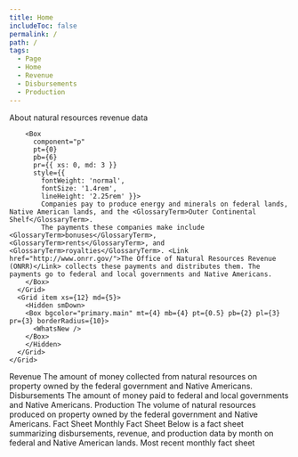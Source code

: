 ```yaml
---
title: Home
includeToc: false
permalink: /
path: /
tags:
  - Page
  - Home
  - Revenue
  - Disbursements
  - Production
---
```



<DataFilterProviderWrapper defaults='home_data_filter_default'>
  <Box
    style={{
      width: "100%",
      padding: "0 0 10px",
    }}>
  <Container maxWidth="lg">
    <Grid container spacing={0}>
      <Grid item xs={12} md={7}>
        <Typography variant="h2" component="h1">About natural resources revenue data</Typography>
        
        <Box
          component="p"
          pt={0}
          pb={6}
          pr={{ xs: 0, md: 3 }}
          style={{
            fontWeight: 'normal',
            fontSize: '1.4rem',
            lineHeight: '2.25rem' }}>
            Companies pay to produce energy and minerals on federal lands, Native American lands, and the <GlossaryTerm>Outer Continental Shelf</GlossaryTerm>.
            The payments these companies make include <GlossaryTerm>bonuses</GlossaryTerm>, <GlossaryTerm>rents</GlossaryTerm>, and <GlossaryTerm>royalties</GlossaryTerm>. <Link href="http://www.onrr.gov/">The Office of Natural Resources Revenue (ONRR)</Link> collects these payments and distributes them. The payments go to federal and local governments and Native Americans.
        </Box>
      </Grid>
      <Grid item xs={12} md={5}>
        <Hidden smDown>
        <Box bgcolor="primary.main" mt={4} mb={4} pt={0.5} pb={2} pl={3} pr={3} borderRadius={10}>
          <WhatsNew />
        </Box>
        </Hidden>
      </Grid>
    </Grid>
  </Container>
  </Box>
  <Container maxWidth="lg">
    <Box mb={2}>
      <Grid container spacing={0}>
        <Grid item xs={12} lg={12}>
          <Tabtastic selectedTab={props.location.search}>
            <TabtasticTab label="Revenue" mdxType="TabtasticTab">
              <Grid container m={0} spacing={4}>
                <Grid item xs={12}>
                  <Typography variant="h2">
                    Revenue
                  </Typography>
                  <Typography variant="body1">
                    The amount of money collected from natural resources on property owned by the federal government and Native Americans.
                  </Typography>
                </Grid>
                <Grid item xs={12}>
                  <HomeDataFilters />
                </Grid>
                <Grid item xs={12} lg={12}>
                  <TotalRevenue />
                </Grid>
                <Grid item xs={12}>
                  <ExploreRevenue />
                </Grid>
              </Grid>
            </TabtasticTab>
            <TabtasticTab label="Disbursements" mdxType="TabtasticTab">
              <Grid container spacing={4}>
                <Grid item xs={12}>
                  <Typography variant="h2">
                    Disbursements
                  </Typography>
                  <Typography variant="body1">
                    The amount of money paid to federal and local governments and Native Americans.
                  </Typography>
                </Grid>
                <Grid item xs={12} lg={12}>
                  <TotalDisbursements />
                </Grid>
                <Grid item xs={12}>
                  <ExploreDisbursements />
                </Grid>
              </Grid>
            </TabtasticTab>
            <TabtasticTab label="Production" mdxType="TabtasticTab">
              <Grid container spacing={4}>
                <Grid item xs={12}>
                  <Typography variant="h2">
                    Production
                  </Typography>
                  <Typography variant="body1">
                    The volume of natural resources produced on property owned by the federal government and Native Americans.
                  </Typography>
                </Grid>
                <Grid item xs={12} lg={12}>
                  <TotalProduction />
                </Grid>
                <Grid item xs={12}>
                  <ExploreProduction />
                </Grid>
              </Grid>
            </TabtasticTab>
            <TabtasticTab label="Fact Sheets" mdxType="TabtasticTab">
              <Grid container spacing={4}>
                <Grid item xs={12}>
                  <Typography variant="h2">
                  Fact Sheet
                  </Typography>
                  <Typography variant="h3">
                  Monthly Fact Sheet
                  </Typography>
                  <Typography variant="body1">
                    Below is a fact sheet summarizing disbursements, revenue, and production data by month on federal and Native American lands.
                  </Typography>
                  <Link href="fact-sheet/" target="_blank">Most recent monthly fact sheet</Link>
                </Grid>
              </Grid>
            </TabtasticTab>
          </Tabtastic>
        </Grid>
      </Grid>
    </Box>

  </Container>
  <Hidden mdUp>
    <Container maxWidth={false} component="section" style={{ backgroundColor: '#f0f6fa' }}>
      <Container maxWidth="lg">
        <Box pt={4} pb={4}>
          <WhatsNew />
        </Box>
      </Container>
    </Container>
  </Hidden>
</DataFilterProviderWrapper>
